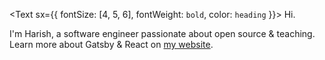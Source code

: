 <Text sx={{ fontSize: [4, 5, 6], fontWeight: `bold`, color: `heading` }}>
  Hi.
</Text>

I'm Harish, a software engineer passionate about open source & teaching. Learn more about Gatsby & React on [my website](https://www.lekoarts.de?utm_source=minimal-blog&utm_medium=Starter).
